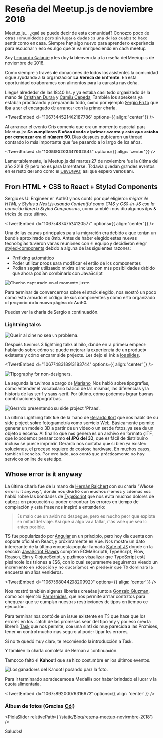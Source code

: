 

# Reseña del Meetup.js de noviembre 2018

Meetup.js... ¿qué se puede decir de esta comunidad? Conozco poco de otras comunidades pero sin lugar a dudas es una de las cuales te hace sentir como en casa. Siempre hay algo nuevo para aprender o experiencia para escuchar y eso es algo que te va enriqueciendo en cada meetup.

Soy [Leonardo Galante](https://twitter.com/lndgalante) y les doy la bienvenida a la reseña del Meetup.js de noviembre de 2018.

Como siempre a través de donaciones de todos los asistentes la comunidad sigue ayudando a la organización **La Vereda de Enfrente**. En esta oportunidad colaboramos con alimentos para la canasta navideña.

Llegué alrededor de las 18:40 hs. y ya estaba casi todo organizado de la mano de [Cristhian Duran](https://twitter.com/durancristhian) y [Camila Cepeda](https://twitter.com/camilunghi). También los speakers ya estaban practicando y preparando todo, como por ejemplo [Sergio Fruto](https://twitter.com/sergiofruto) que iba a ser el encargado de arrancar con la primer charla.

<TweetEmbed id="1067544521402187786" options={{ align: 'center' }} />

Al arrancar el evento Cris comenta que era un momento especial para Meetup.js: **Se cumplieron 5 años desde el primer evento y este que estaba por comenzar era el número 50**. Días después publicaron un thread contando lo más importante que fue pasando a lo largo de los años.

<TweetEmbed id="1068195263347662848" options={{ align: 'center' }} />

Lamentablemente, la Meetup.js del martes 27 de noviembre fue la última del año 2018 😢 pero no es para lamentarse. Todavía quedan grandes eventos en el resto del año como el [DevDayAr](https://devday-ar.com), así que espero verlos ahí.

## From HTML + CSS to React + Styled Components

Sergio es UI Engineer en Auth0 y nos contó por qué eligieron _migrar de HTML y Stylus a Next.js usando Contentful como CMS y CSS-in-JS con la conocida librería Styled Components_, como también nos dio algunos tips & tricks de este último.

<TweetEmbed id="1067548747524120577" options={{ align: 'center' }} />

Una de las causas principales para la migración era debido a que tenían un bundle aproximado de 8mb. Antes de haber elegido estas nuevas tecnologías tuvieron varias reuniones con el equipo y decidieron elegir [styled-components](https://www.styled-components.com/) debido a alguna de las siguientes razones:

- Prefixing automático
- Poder utilizar props para modificar el estilo de los componentes
- Podían seguir utilizando mixins e incluso con más posibilidades debido que ahora podían combinarlo con JavaScript

<Img
  src="/static/Blog/resena-meetup-noviembre-2018/meetupjs_nov18_20.jpg"
  alt="Checho capturado en el momento justo."
/>

Para terminar de convencernos sobre el stack elegido, nos mostró un poco cómo está armado el código de sus componentes y cómo está organizado el proyecto de la nueva página de Auth0.

Pueden ver la charla de Sergio a continuación.

<YouTube videoId="7zkTBEUg3aA" containerClassName="video-wrapper" className="video-iframe" />

### Lightning talks

<Img
  src="/static/Blog/resena-meetup-noviembre-2018/meetupjs_nov18_29.jpg"
  alt="Que ir al cine no sea un problema."
/>

Después tuvimos 3 lightning talks al hilo, donde en la primera empecé hablando sobre cómo se puede mejorar la experiencia de un producto existente y cómo encarar side projects. Les dejo el link a [los slides](http://bit.ly/lightning-sp).

<TweetEmbed id="1067748318913183744" options={{ align: 'center' }} />

<Img
  src="/static/Blog/resena-meetup-noviembre-2018/meetupjs_nov18_36.jpg"
  alt="Tipography for non-designers."
/>

La segunda la tuvimos a cargo de [Mariano](https://twitter.com/etmaroo). Nos habló sobre tipografías, cómo entender el vocabulario básico de las mismas, las diferencias y la historia de las serif y sans-serif. Por último, cómo podemos lograr buenas combinaciones tipográficas.

<Img
  src="/static/Blog/resena-meetup-noviembre-2018/meetupjs_nov18_38.jpg"
  alt="Gerardo presentando su side project 'Phaas'."
/>

La última Lightning talk fue de la mano de [Gerardo Bort](https://twitter.com/gerardobort) que nos habló de su side project sobre fotogrametría como servicio Web. Básicamente permite generar un modelo 3D a partir de un video o un set de fotos, ya sea de un objeto o escena. Al final lo que nos genera es un archivo en formato glTF, que lo podemos pensar como **el JPG del 3D**, que es fácil de distribuir o incluso se puede imprimir. Gerardo nos contaba que si bien ya existen soluciones, el proceso requiere de costoso hardware. En muchos casos, también licencias. Por otro lado, nos contó que prácticamente no hay servicios online de este tipo.

## Whose error is it anyway

La última charla fue de la mano de [Hernán Rajchert](https://twitter.com/sherman3ero) con su charla "Whose error is it anyway", donde nos divirtió con muchos memes y además nos habló sobre las bondades de [TypeScript](https://www.typescriptlang.org/) que nos evita muchos dolores de cabeza en producción al poder encontrar los errores en tiempo de compilación y esta frase nos inspiró a entenderlo:

> Es malo que un avión no despegue, pero es mucho peor que explote en mitad del viaje. Así que si algo va a fallar, más vale que sea lo antes posible.

TS fue popularizado por [Angular](https://twitter.com/jorgeucano) en un principio, pero hoy día cuenta con soporte oficial en React, y próximamente en Vue. Nos mostró un dato interesante de la última encuesta popular llamada [State of JS](https://2018.stateofjs.com/) donde en la sección [JavaScript Flavors](https://2018.stateofjs.com/javascript-flavors/overview/) compiten ECMAScript6, TypeScript, Flow, Reason, Elm y ClojureScript, y pudimos visualizar que TypeScript está pisándole los talones a ES6, con lo cual seguramente seguiremos viendo un incremento en adopción y no dudaríamos en predecir que TS dominará la encuesta en años venideros.

<TweetEmbed id="1067568044208209920" options={{ align: 'center' }} />

Nos mostró también algunas librerías creadas junto a [Gonzalo Gluzman](https://twitter.com/dggluz), como por ejemplo [Parmenides](https://github.com/dggluz/parmenides), que nos permite armar contratos para chequear que se cumplan nuestras restricciones de tipos en tiempo de ejecución.

Para terminar nos contó de un issue existente en TS que hace que los errores en los .catch de las promesas sean del tipo any y por eso creó la librería [Task](https://github.com/ts-task/task) que nos permite, con una sintáxis muy parecida a las Promises, tener un control mucho más seguro al poder tipar los errores.

Si no te quedó muy claro, te recomiendo la introducción a Task.

<YouTube videoId="T7O1T1wmw00" containerClassName="video-wrapper" className="video-iframe" />

Y también la charla completa de Hernan a continuación.

<YouTube videoId="WIf582XYm-w" containerClassName="video-wrapper" className="video-iframe" />

Tampoco faltó el **Kahoot!** que se hizo costumbre en los últimos eventos.

<Img
  src="/static/Blog/resena-meetup-noviembre-2018/meetupjs_nov18_62.jpg"
  alt="Los ganadores del Kahoot! posando para la foto."
/>

Para ir terminando agradecemos a [Medallia](https://www.medallia.com/) por haber brindado el lugar y la cuota alimentaria.

<TweetEmbed id="1067589200076316673" options={{ align: 'center' }} />

### Álbum de fotos (Gracias [Có](https://twitter.com/co_constanza)!)

<PiolaSlider relativePath={'/static/Blog/resena-meetup-noviembre-2018'} />

Saludos!
